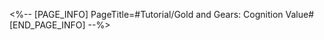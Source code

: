 <%-- [PAGE_INFO]
PageTitle=#Tutorial/Gold and Gears: Cognition Value#
[END_PAGE_INFO] --%>
{{Tutorial
|sort      = 930501
|title     = Gold and Gears: Cognition Value
|subtitle  = 
|type      = Simulated Universe
|about     = 
|image1    = Tutorial Gold and Gears Cognition Value 1.png{{subst:void|<!--$UPLOAD:<<SpriteOutput/TutorialPic/TutorialPage_930501.png>-<Tutorial Gold and Gears Cognition Value 1.png>-<Tutorial Files>>-->}}
|text1     = Current {{Color|h|nobold=1|Cognition Value}} and {{Color|h|nobold=1|Cognition Value Target Range}} are both displayed in the {{Color|h|nobold=1|Cognition Bar}}.<br />Check it at the top of the board.<br />The Cognition Value required to unlock each Secret is displayed above the Secret.
|image2    = Tutorial Gold and Gears Cognition Value 2.png{{subst:void|<!--$UPLOAD:<<SpriteOutput/TutorialPic/TutorialPage_930502.png>-<Tutorial Gold and Gears Cognition Value 2.png>-<Tutorial Files>>-->}}
|text2     = Secrets are divided into {{Color|h|nobold=1|Trailblaze Secrets}} and {{Color|h|nobold=1|Aeon Secrets}}.<br />({{tt|Tap|on mobile}}/{{tt|Press|on controller}}/{{tt|Click|on keyboard}}) Trailblaze Secrets to view their trigger criteria.<br />Aeon Secrets can only be unlocked after collecting all Trailblaze Secrets on the same Plane.
}}
